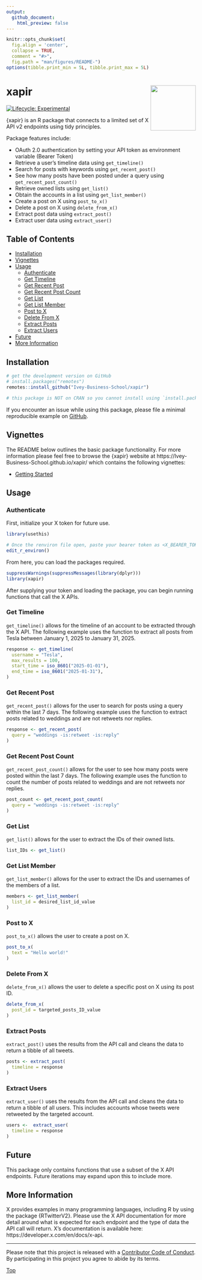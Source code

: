 ```yaml
---
output: 
  github_document:
    html_preview: false
---
```


```r
knitr::opts_chunk$set(
  fig.align = 'center',
  collapse = TRUE,
  comment = "#>",
  fig.path = "man/figures/README-")
options(tibble.print_min = 5L, tibble.print_max = 5L)
```

# xapir<img src="man/figures/xapir.png" width="120px" align="right" />

<!-- badges: start -->
[![Lifecycle: Experimental](https://lifecycle.r-lib.org/articles/figures/lifecycle-experimental.svg)](https://lifecycle.r-lib.org/articles/stages.html#experimental)
<!-- badges: end -->

{xapir} is an R package that connects to a limited set of X API v2 endpoints using 
tidy principles.  

Package features include: 

  * OAuth 2.0 authentication by setting your API token as environment variable (Bearer Token)
  * Retrieve a user's timeline data using `get_timeline()`
  * Search for posts with keywords using `get_recent_post()`
  * See how many posts have been posted under a query using `get_recent_post_count()`
  * Retrieve owned lists using `get_list()`
  * Obtain the accounts in a list using `get_list_member()`
  * Create a post on X using `post_to_x()`
  * Delete a post on X using `delete_from_x()`
  * Extract post data using `extract_post()`
  * Extract user data using `extract_user()`
  
## Table of Contents  
  * [Installation](#installation)
  * [Vignettes](#vignettes)
  * [Usage](#usage)
    * [Authenticate](#authenticate)
    * [Get Timeline](#get-timeline)
    * [Get Recent Post](#get-recent-post)
    * [Get Recent Post Count](#get-recent-post-count)
    * [Get List](#get-list)
    * [Get List Member](#get-list-member)
    * [Post to X](#post-to-X)
    * [Delete From X](#delete-from-x)
    * [Extract Posts](#extract-posts)
    * [Extract Users](#extract-users)
  * [Future](#future)
  * [More Information](#more-information)

## Installation

```r
# get the development version on GitHub
# install.packages("remotes")
remotes::install_github("Ivey-Business-School/xapir")

# this package is NOT on CRAN so you cannot install using `install.packages()`
```

If you encounter an issue while using this package, please file a minimal reproducible 
example on [GitHub](https://github.com/Ivey-Business-School/xapir/issues).

## Vignettes

The README below outlines the basic package functionality. For more information 
please feel free to browse the {xapir} website at https://Ivey-Business-School.github.io/xapir/ which contains the following vignettes:

  * [Getting Started](https://Ivey-Business-School.github.io/xapir/articles/getting-started.html)

## Usage

### Authenticate
First, initialize your X token for future use. 

```r
library(usethis)

# Once the renviron file open, paste your bearer token as <X_BEARER_TOKEN = "">, then restart R
edit_r_environ()
```

From here, you can load the packages required. 

```r
suppressWarnings(suppressMessages(library(dplyr)))
library(xapir)
```

After supplying your token and loading the package, you can begin running functions that call the X APIs.

### Get Timeline

`get_timeline()` allows for the timeline of an account to be extracted through the X API. The following 
example uses the function to extract all posts from Tesla between January 1, 2025 to January 31, 2025. 

```r
response <- get_timeline(
  username = "Tesla",
  max_results = 100,
  start_time = iso_8601("2025-01-01"), 
  end_time = iso_8601("2025-01-31"),
)
```

### Get Recent Post

`get_recent_post()` allows for the user to search for posts using a query within the last 7 days. The 
following example uses the function to extract posts related to weddings and are not retweets nor replies.

``` r
response <- get_recent_post(
  query = "weddings -is:retweet -is:reply"
)
```

### Get Recent Post Count

`get_recent_post_count()` allows for the user to see how many posts were posted within the last 7 days. The following
example uses the function to count the number of posts related to weddings and are not retweets nor replies.

``` r
post_count <- get_recent_post_count(
  query = "weddings -is:retweet -is:reply"
)
```

### Get List

`get_list()` allows for the user to extract the IDs of their owned lists.

``` r
list_IDs <- get_list()
```

### Get List Member

`get_list_member()` allows for the user to extract the IDs and usernames of the members of a list.

``` r
members <- get_list_member(
  list_id = desired_list_id_value
)
```

### Post to X

`post_to_x()` allows the user to create a post on X. 

``` r
post_to_x(
  text = "Hello world!"
)
```

### Delete From X

`delete_from_x()` allows the user to delete a specific post on X using its post ID. 

``` r
delete_from_x(
  post_id = targeted_posts_ID_value
)
```

### Extract Posts

`extract_post()` uses the results from the API call and cleans the data to return a tibble of all tweets. 

```r
posts <- extract_post(
  timeline = response
)
```

### Extract Users

`extract_user()` uses the results from the API call and cleans the data to return a tibble of all users. 
This includes accounts whose tweets were retweeted by the targeted account. 

```r
users <-  extract_user(
  timeline = response
)
```

## Future

This package only contains functions that use a subset of the X API endpoints.
Future iterations may expand upon this to include more.

## More Information

X provides examples in many programming languages, including R by using the 
package {RTwitterV2}. Please use the X API documentation for more detail around
what is expected for each endpoint and the type of data the API call will return. 
X's documentation is available here: https://developer.x.com/en/docs/x-api.

---
Please note that this project is released with a [Contributor Code of Conduct](https://github.com/Ivey-Business-School.github.io/xapir/blob/master/.github/CODE_OF_CONDUCT.md). 
By participating in this project you agree to abide by its terms.  

[Top](#xapir)
